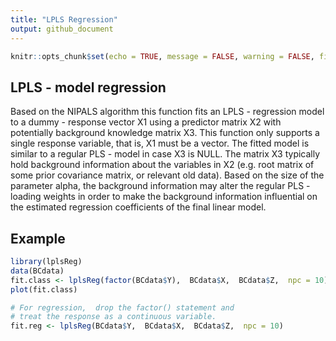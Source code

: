 ```yaml
---
title: "LPLS Regression"
output: github_document
---
```


```r
knitr::opts_chunk$set(echo = TRUE, message = FALSE, warning = FALSE, fig.height = 7)
```

## LPLS - model regression

Based on the NIPALS algorithm this function fits an LPLS - regression model to a dummy - response vector X1 using a predictor matrix X2 with potentially background knowledge matrix X3. This function only supports a single response variable, that is, X1 must be a vector. The fitted model is similar to a regular PLS - model in case X3 is NULL. The matrix X3 typically hold background information about the variables in X2 (e.g. root matrix of some prior covariance matrix, or relevant old data). Based on the size of the parameter alpha, the background information may alter the regular PLS - loading weights in order to make the background information influential on the estimated regression coefficients of the final linear model.

## Example

```r
library(lplsReg)
data(BCdata)
fit.class <- lplsReg(factor(BCdata$Y),  BCdata$X,  BCdata$Z,  npc = 10)
plot(fit.class)

# For regression,  drop the factor() statement and 
# treat the response as a continuous variable.
fit.reg <- lplsReg(BCdata$Y,  BCdata$X,  BCdata$Z,  npc = 10)

```
